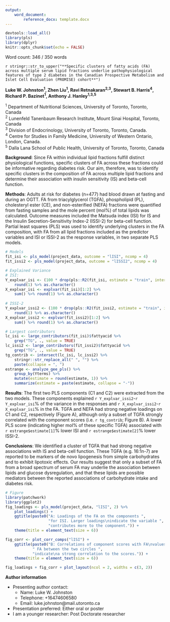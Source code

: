 ```yaml
---
output: 
    word_document:
        reference_docx: template.docx
---
```


```r
devtools::load_all()
library(pls)
library(dplyr)
knitr::opts_chunk$set(echo = FALSE)
```

Word count: 346 / 350 words

`r stringr::str_to_upper("**Specific clusters of fatty acids (FA) across multiple serum lipid fractions underlie pathophysiological features of type 2 diabetes in the Canadian Prospective Metabolism and Islet Cell Evaluation (PROMISE) cohort**")`

**Luke W. Johnston^1^, Zhen Liu^1^, Ravi Retnakaran^2,3^, Stewart B. Harris^4^, Richard P. Bazinet^1^, Anthony J. Hanley^1,3,5^**

| ^1^ Department of Nutritional Sciences, University of Toronto, Toronto, Canada
| ^2^ Lunenfeld Tanenbaum Research Institute, Mount Sinai Hospital, Toronto, Canada
| ^3^ Division of Endocrinology, University of Toronto, Toronto, Canada.
| ^4^ Centre for Studies in Family Medicine, University of Western Ontario, London, Canada.
| ^5^ Dalla Lana School of Public Health, University of Toronto, Toronto, Canada

**Background**: 
Since FA within individual lipid fractions fulfill distinct
physiological functions, specific clusters of FA across these fractions could be informative 
regarding diabetes risk. Our aim, therefore, was to identify specific clusters in the 
composition of FA across multiple lipid fractions and determine their association with insulin sensitivity
(IS) and beta-cell function.

**Methods**: 
Adults at risk for diabetes (n=477) had blood drawn at fasting and during an OGTT. FA from
triacylglycerol (TGFA), phospholipid (PL), cholesteryl ester (CE), and non-esterified
(NEFA) fractions were quantified from fasting samples and the mole percent
(mol%) of total lipids was calculated. Outcome measures included the Matsuda index
(ISI) for IS and the Insulin Secretion-Sensitivity Index-2 (ISSI-2) for
beta-cell function. Partial least squares (PLS) was used to identify underlying
clusters in the FA composition, with FA from all lipid fractions included as the
predictor variables and ISI or ISSI-2 as the response variables, in two
separate PLS models.

```r
# Models
fit_isi <- pls_model(project_data, outcome = "lISI", ncomp = 4) 
fit_issi2 <- pls_model(project_data, outcome = "lISSI2", ncomp = 4) 

# Explained Variance
# ISI:
Y_explvar_isi <- (100 * drop(pls::R2(fit_isi, estimate = "train", intercept = FALSE)$val))[2] %>% 
    round(1) %>% as.character()
X_explvar_isi <- explvar(fit_isi)[1:2] %>% 
    sum() %>% round(1) %>% as.character()
    
# ISSI-2
Y_explvar_issi2 <- (100 * drop(pls::R2(fit_issi2, estimate = "train", intercept = FALSE)$val))[2] %>% 
    round(1) %>% as.character()
X_explvar_issi2 <- explvar(fit_issi2)[1:2] %>% 
    sum() %>% round(1) %>% as.character()

# Largest contributors
lc_isi <- large_contributors(fit_isi)$fattyacid %>% 
    grep("TG", ., value = TRUE)
lc_issi2 <- large_contributors(fit_issi2)$fattyacid %>% 
    grep("TG", ., value = TRUE) 
tg_contrib <- intersect(lc_isi, lc_issi2) %>% 
    stringr::str_replace_all(" ", "") %>% 
    paste(collapse = ", ")
estrange <- analyze_gee_pls() %>% 
    group_by(Yterms) %>% 
    mutate(estimate = round(estimate, 1)) %>% 
    summarize(estimate = paste(estimate, collapse = "-"))
```

**Results**:
The first two PLS components (C1 and C2) were extracted from the two models. These components
explained `r Y_explvar_issi2`-`r Y_explvar_isi`% of the variance in the
responses and `r X_explvar_issi2`-`r X_explvar_isi`% in the FA. TGFA and NEFA had 
strong negative loadings on C1 and C2, respectively (Figure A),
although only a subset of TGFA strongly correlated with the component scores
(i.e. `r tg_contrib`; Figure B). A lower PLS score 
(indicating higher mol% of these specific TGFA)
associated with `r estrange$estimate[1]`% lower ISI and `r estrange$estimate[2]`% lower ISSI-2.

**Conclusions**:
We identified a cluster of TGFA that had strong negative associations with IS
and beta-cell function. These TGFA (e.g. 16:1n-7) are
reported to be markers of de novo lipogenesis from simple carbohydrates and 
to exhibit lipotoxic effects. Our results suggest that
only a subset of FA from a broad spectrum of serum FA may underlie the association
between lipids and glucose dysregulation, and that these lipids are possible
mediators between the reported associations of carbohydrate intake and diabetes
risk.

```r
# Figure
library(patchwork)
library(ggplot2)
fig_loadings <- pls_model(project_data, "lISI", 2) %>% 
    plot_loadings() +
    ggtitle(paste0("A: Loadings of the FA on the components ", 
                   "for ISI. Larger loadings\nindicate the variable ",
                   "contributes more to the component.")) +
    theme(title = element_text(size = 6))

fig_corr <- plot_corr_comps("lISI") +
    ggtitle(paste0("B: Correlations of component scores with FA\nvalues for ISI.", 
            " FA between the two circles ",
            "indicate\na strong correlation to the scores.")) +
    theme(title = element_text(size = 6))

fig_loadings + fig_corr + plot_layout(ncol = 2, widths = c(3, 2))
```


**Author information**

- Presenting author contact:
    - Name: Luke W. Johnston
    - Telephone: +16474606580
    - Email: luke.johnston@mail.utoronto.ca
- Presentation preferred: Either oral or poster
- I am a younger researcher: Post Doctorate researcher

